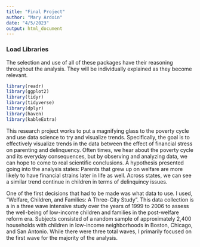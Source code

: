 ```yaml
---
title: "Final Project"
author: "Mary Ardoin"
date: "4/5/2023"
output: html_document
---
```


### Load Libraries
The selection and use of all of these packages have their reasoning throughout the analysis. They will be individually explained as they become relevant.
```r
library(readr)
library(ggplot2)
library(tidyr)
library(tidyverse)
library(dplyr)
library(haven)
library(kableExtra)
```

  This research project works to put a magnifying glass to the poverty cycle and use data science to try and visualize trends. Specifically, the goal is to effectively visualize trends in the data between the effect of financial stress on parenting and delinquency. Often times, we hear about the poverty cycle and its everyday consequences, but by observing and analyzing data, we can hope to come to real scientific conclusions. A hypothesis presented going into the analysis states: Parents that grew up on welfare are more likely to have financial strains later in life as well. Across states, we can see a similar trend continue in children in terms of delinquincy issues.
  
One of the first decisions that had to be made was what data to use. I used, "Welfare, Children, and Families: A Three-City Study". This data collection is a in a three wave intensive study over the years of 1999 to 2006 to assess the well-being of low-income children and families in the post-welfare reform era. Subjects consisted of a random sample of approximately 2,400 households with children in low-income neighborhoods in Boston, Chicago, and San Antonio. While there were three total waves, I primarily focused on the first wave for the majority of the analysis. 










